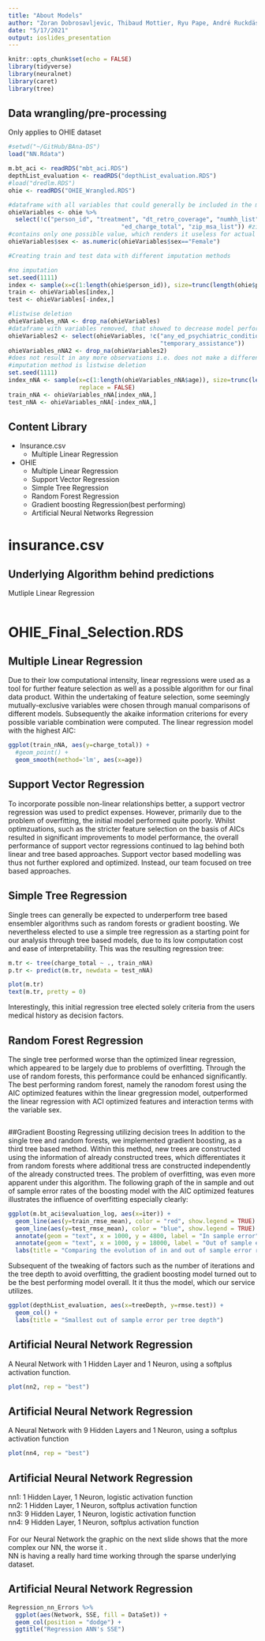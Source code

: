 ```yaml
---
title: "About Models"
author: "Zoran Dobrosavljevic, Thibaud Mottier, Ryu Pape, André Ruckdäschel"
date: "5/17/2021"
output: ioslides_presentation
---
```


```r
knitr::opts_chunk$set(echo = FALSE)
library(tidyverse)
library(neuralnet)
library(caret)
library(tree)
```


## Data wrangling/pre-processing
Only applies to OHIE dataset
```r
#setwd("~/GitHub/BAna-DS")
load("NN.Rdata")

m.bt_aci <- readRDS("mbt_aci.RDS")
depthList_evaluation <- readRDS("depthList_evaluation.RDS")
#load("dredlm.RDS")
ohie <- readRDS("OHIE_Wrangled.RDS")

#dataframe with all variables that could generally be included in the model
ohieVariables <- ohie %>% 
  select(!c("person_id", "treatment", "dt_retro_coverage", "numhh_list", "numhh_list",
                                "ed_charge_total", "zip_msa_list")) #zip_msa_list would generally work as predictor but it
#contains only one possible value, which renders it useless for actual predictions
ohieVariables$sex <- as.numeric(ohieVariables$sex=="Female")

#Creating train and test data with different imputation methods

#no imputation
set.seed(1111)
index <- sample(x=c(1:length(ohie$person_id)), size=trunc(length(ohie$person_id)*0.7), replace = FALSE)
train <- ohieVariables[index,]
test <- ohieVariables[-index,]

#listwise deletion
ohieVariables_nNA <- drop_na(ohieVariables)
#dataframe with variables removed, that showed to decrease model performance
ohieVariables2 <- select(ohieVariables, !c("any_ed_psychiatric_condition_or_substance_abuse", "food_assistance",
                                           "temporary_assistance"))
ohieVariables_nNA2 <- drop_na(ohieVariables2)
#does not result in any more observations i.e. does not make a difference for model performance if 
#imputation method is listwise deletion
set.seed(1111)
index_nNA <- sample(x=c(1:length(ohieVariables_nNA$age)), size=trunc(length(ohieVariables_nNA$age)*0.7),
                    replace = FALSE)
train_nNA <- ohieVariables_nNA[index_nNA,]
test_nNA <- ohieVariables_nNA[-index_nNA,]
```
## Content Library
- Insurance.csv
  - Multiple Linear Regression
- OHIE
  - Multiple Linear Regression
  - Support Vector Regression
  - Simple Tree Regression
  - Random Forest Regression
  - Gradient boosting Regression(best performing)
  - Artificial Neural Networks Regression

# insurance.csv

## Underlying Algorithm behind predictions
Mutliple Linear Regression
```r

```
# OHIE_Final_Selection.RDS

## Multiple Linear Regression
Due to their low computational intensity, linear regressions were used as a tool for further feature selection as well as a possible algorithm for our final data product.
Within the undertaking of feature selection, some seemingly mutually-exclusive variables were chosen through manual comparisons of different models. Subsequently the akaike information criterions for every possible variable combination were computed.
The linear regression model with the highest AIC:
```r
ggplot(train_nNA, aes(y=charge_total)) +
  #geom_point() +
  geom_smooth(method='lm', aes(x=age))
```
## Support Vector Regression
To incorporate possible non-linear relationships better, a support vectror regression was used to predict expenses. However, primarily due to the problem of overfitting, the initial model performed quite poorly. Whilst optimzuations, such as the stricter feature selection on the basis of AICs resulted in significant improvements to model performance, the overall performance of support vector regressions continued to lag behind both linear and tree based approaches. Support vector based modelling was thus not further explored and optimized. Instead, our team focused on tree based approaches.

## Simple Tree Regression
Single trees can generally be expected to underperform tree based ensembler algorithms such as random forests or gradient boosting. We nevertheless elected to use a simple tree regression as a starting point for our analysis through tree based models, due to its low computation cost and ease of interpretability.
This was the resulting regression tree:
```r
m.tr <- tree(charge_total ~ ., train_nNA)
p.tr <- predict(m.tr, newdata = test_nNA)
```
```r
plot(m.tr)
text(m.tr, pretty = 0)
```
Interestingly, this initial regression tree elected solely criteria from the users medical history as decision factors.

## Random Forest Regression
The single tree performed worse than the optimized linear regression, which appeared to be largely due to problems of overfitting. Through the use of random forests, this performance could be enhanced significantly. The best performing random forest, namely the ranodom forest using the AIC optimized features within the linear gregression model, outperformed the linear regression with ACI optimized features and interaction terms with the variable sex.
```r

```

##Gradient Boosting Regressing utilizing decision trees
In addition to the single tree and random forests, we implemented gradient boosting, as a third tree based method. Within this method, new trees are constructed using the information of already constructed trees, which differentiates it from random forests where additional tress are constructed independently of the already constructed trees. The problem of overfitting, was even more apparent under this algorithm.
The following graph of the in sample and out of sample error rates of the boosting model with the AIC optimized features illustrates the influence of overfitting especially clearly:
```r
ggplot(m.bt_aci$evaluation_log, aes(x=iter)) +
  geom_line(aes(y=train_rmse_mean), color = "red", show.legend = TRUE) +
  geom_line(aes(y=test_rmse_mean), color = "blue", show.legend = TRUE) + 
  annotate(geom = "text", x = 1000, y = 4800, label = "In sample error", color = "red") +
  annotate(geom = "text", x = 1000, y = 18000, label = "Out of sample error", color = "blue") +
  labs(title = "Comparing the evolution of in and out of sample error rates as the number of iterations increases")
```
Subsequent of the tweaking of factors such as the number of iterations and the tree depth to avoid overfitting, the gradient boosting model turned out to be the best performing model overall. It it thus the model, which our service utilizes.
```r
ggplot(depthList_evaluation, aes(x=treeDepth, y=rmse.test)) +
  geom_col() +
  labs(title = "Smallest out of sample error per tree depth")
```


## Artificial Neural Network Regression
A Neural Network with 1 Hidden Layer and 1 Neuron, using a softplus activation function.
```r
plot(nn2, rep = "best")
```

## Artificial Neural Network Regression
A Neural Network with 9 Hidden Layers and 1 Neuron, using a softplus activation function
```r
plot(nn4, rep = "best")
```
  
  
## Artificial Neural Network Regression
nn1: 1 Hidden Layer, 1 Neuron, logistic activation function  
nn2: 1 Hidden Layer, 1 Neuron, softplus activation function  
nn3: 9 Hidden Layer, 1 Neuron, logistic activation function  
nn4: 9 Hidden Layer, 1 Neuron, softplus activation function  
<br />
For our Neural Network the graphic on the next slide shows that the more complex our NN, the worse it .  
NN is having a really hard time working through the sparse underlying dataset. 


## Artificial Neural Network Regression
```r
Regression_nn_Errors %>% 
  ggplot(aes(Network, SSE, fill = DataSet)) + 
  geom_col(position = "dodge") + 
  ggtitle("Regression ANN's SSE")
```
